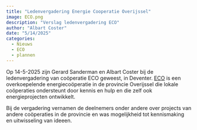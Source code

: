 ```yaml
---
title: "Ledenvergadering Energie Cooperatie Overijssel"
image: ECO.png
description: "Verslag ledenvergadering ECO"
author: "Albart Coster"
date: "5/14/2025"
categories:
  - Nieuws
  - ECO
  - plannen
---
```


Op 14-5-2025 zijn Gerard Sanderman en Albart Coster bij de ledenvergadering van coöperatie ECO geweest, in Deventer. [ECO](https://energievanoverijssel.nl/) is een overkoepelende energiecoöperatie in de provincie Overijssel die lokale coöperaties ondersteunt door kennis en hulp en die zelf ook energieprojecten ontwikkelt. 

Bij de vergadering vernamen de deelnemers onder andere over projects van andere coöperaties in de provincie en was mogelijkheid tot kennismaking en uitwisseling van ideeen.


